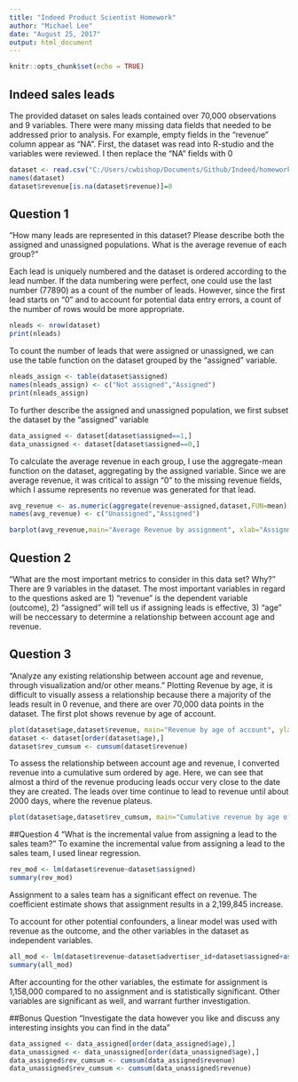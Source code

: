 ```yaml
---
title: "Indeed Product Scientist Homework"
author: "Michael Lee"
date: "August 25, 2017"
output: html_document
---
```


```r
knitr::opts_chunk$set(echo = TRUE)
```

##  Indeed sales leads

The provided dataset on sales leads contained over 70,000 observations and 9 variables. There were many missing data fields that needed to be addressed prior to analysis. For example, empty fields in the "revenue" column appear as "NA". First, the dataset was read into R-studio and the variables were reviewed. I then replace the "NA" fields with 0

```r
dataset <- read.csv("C:/Users/cwbishop/Documents/Github/Indeed/homework_data_set.csv")
names(dataset)
dataset$revenue[is.na(dataset$revenue)]=0
```

## Question 1
"How many leads are represented in this dataset? Please describe both the assigned and unassigned populations.
What is the average revenue of each group?"

Each lead is uniquely numbered and the dataset is ordered according to the lead number. If the data numbering were perfect, one could use the last number (77890) as a count of the number of leads. However, since the first lead starts on "0" and to account for potential data entry errors, a count of the number of rows would be more appropriate.

```r
nleads <- nrow(dataset)
print(nleads)
```
To count the number of leads that were assigned or unassigned, we can use the table function on the dataset grouped by the "assigned" variable.

```r
nleads_assign <- table(dataset$assigned)
names(nleads_assign) <- c("Not assigned","Assigned")
print(nleads_assign)
```

To further describe the assigned and unassigned population, we first subset the dataset by the "assigned" variable

```r
data_assigned <- dataset[dataset$assigned==1,]
data_unassigned <- dataset[dataset$assigned==0,]
```

To calculate the average revenue in each group, I use the aggregate-mean function on the dataset, aggregating by the assigned variable. Since we are average revenue, it was critical to assign "0" to the missing revenue fields, which I assume represents no revenue was generated for that lead.

```r
avg_revenue <- as.numeric(aggregate(revenue~assigned,dataset,FUN=mean)[2][,1])
names(avg_revenue) <- c("Unassigned","Assigned")

barplot(avg_revenue,main="Average Revenue by assignment", xlab="Assignment", ylab="$ dollars")
```

## Question 2
"What are the most important metrics to consider in this data set? Why?"
There are 9 variables in the dataset. The most important variables in regard to the questions asked are 1) "revenue" is the dependent variable (outcome), 2) "assigned" will tell us if assigning leads is effective, 3) "age" will be neccessary to determine a relationship between account age and revenue.

## Question 3
"Analyze any existing relationship between account age and revenue, through visualization and/or other means."
Plotting Revenue by age, it is difficult to visually assess a relationship because there a majority of the leads result in 0 revenue, and there are over 70,000 data points in the dataset.  The first plot shows revenue by age of account. 

```r
plot(dataset$age,dataset$revenue, main="Revenue by age of account", ylab="Revenue", xlab="Age (days")
dataset <- dataset[order(dataset$age),]
dataset$rev_cumsum <- cumsum(dataset$revenue)
```

To assess the relationship between account age and revenue, I converted revenue into a cumulative sum ordered by age. Here, we can see that almost a third of the revenue producing leads occur very close to the date they are created. The leads over time continue to lead to revenue until about 2000 days, where the revenue plateus. 

```r
plot(dataset$age,dataset$rev_cumsum, main="Cumulative revenue by age of account",ylab="Cumulative Revenue", xlab="Age (days)")
```

##Question 4
"What is the incremental value from assigning a lead to the sales team?"
To examine the incremental value from assigning a lead to the sales team, I used linear regression. 

```r
rev_mod <- lm(dataset$revenue~dataset$assigned)
summary(rev_mod)
```

Assignment to a sales team has a significant effect on revenue. The coefficient estimate shows that assignment results in a 2,199,845 increase.  

To account for other potential confounders, a linear model was used with revenue as the outcome, and the other variables in the dataset as independent variables. 

```r
all_mod <- lm(dataset$revenue~dataset$advertiser_id+dataset$assigned+as.integer(dataset$date_assignment_starts)+as.integer(dataset$date_assignment_ends)+as.integer(dataset$first_revenue_date)+as.integer(dataset$date_created)+dataset$age+dataset$assign_days)
summary(all_mod)
```

After accounting for the other variables, the estimate for assignment is 1,158,000 compared to no assignment and is statistically significant. Other variables are significant as well, and warrant further investigation.

##Bonus Question
"Investigate the data however you like and discuss any interesting insights you can find in the data"


```r
data_assigned <- data_assigned[order(data_assigned$age),]
data_unassigned <- data_unassigned[order(data_unassigned$age),]
data_assigned$rev_cumsum <- cumsum(data_assigned$revenue)
data_unassigned$rev_cumsum <- cumsum(data_unassigned$revenue)
```


